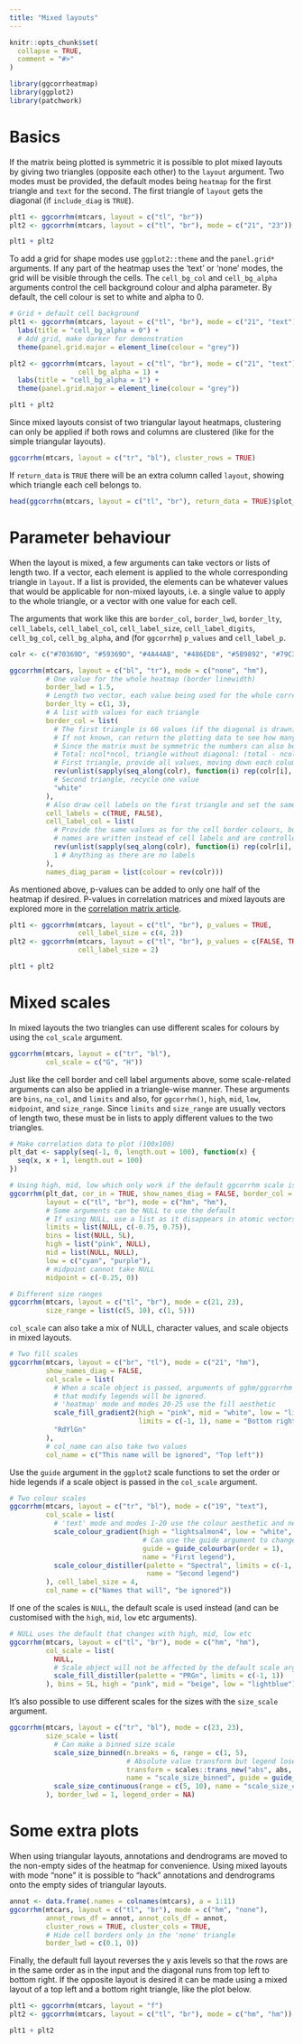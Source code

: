 ```yaml
---
title: "Mixed layouts"
---
```


```r
knitr::opts_chunk$set(
  collapse = TRUE,
  comment = "#>"
)
```

```r
library(ggcorrheatmap)
library(ggplot2)
library(patchwork)
```

# Basics

If the matrix being plotted is symmetric it is possible to plot mixed layouts by giving two triangles (opposite each other) to the `layout` argument. Two modes must be provided, the default modes being `heatmap` for the first triangle and `text` for the second. The first triangle of `layout` gets the diagonal (if `include_diag` is `TRUE`).

```r
plt1 <- ggcorrhm(mtcars, layout = c("tl", "br"))
plt2 <- ggcorrhm(mtcars, layout = c("tl", "br"), mode = c("21", "23"))

plt1 + plt2
```

To add a grid for shape modes use `ggplot2::theme` and the `panel.grid*` arguments. If any part of the heatmap uses the 'text' or 'none' modes, the grid will be visible through the cells. The `cell_bg_col` and `cell_bg_alpha` arguments control the cell background colour and alpha parameter. By default, the cell colour is set to white and alpha to 0.

```r
# Grid + default cell background
plt1 <- ggcorrhm(mtcars, layout = c("tl", "br"), mode = c("21", "text")) +
  labs(title = "cell_bg_alpha = 0") +
  # Add grid, make darker for demonstration
  theme(panel.grid.major = element_line(colour = "grey"))

plt2 <- ggcorrhm(mtcars, layout = c("tl", "br"), mode = c("21", "text"),
                 cell_bg_alpha = 1) +
  labs(title = "cell_bg_alpha = 1") +
  theme(panel.grid.major = element_line(colour = "grey"))

plt1 + plt2
```


Since mixed layouts consist of two triangular layout heatmaps, clustering can only be applied if both rows and columns are clustered (like for the simple triangular layouts).

```r
ggcorrhm(mtcars, layout = c("tr", "bl"), cluster_rows = TRUE)
```

If `return_data` is `TRUE` there will be an extra column called `layout`, showing which triangle each cell belongs to.

```r
head(ggcorrhm(mtcars, layout = c("tl", "br"), return_data = TRUE)$plot_data)
```

# Parameter behaviour

When the layout is mixed, a few arguments can take vectors or lists of length two. If a vector, each element is applied to the whole corresponding triangle in `layout`. If a list is provided, the elements can be whatever values that would be applicable for non-mixed layouts, i.e. a single value to apply to the whole triangle, or a vector with one value for each cell. 

The arguments that work like this are `border_col`, `border_lwd`, `border_lty`, `cell_labels`, `cell_label_col`, `cell_label_size`, `cell_label_digits`, `cell_bg_col`, `cell_bg_alpha`, and (for `ggcorrhm`) `p_values` and `cell_label_p`.

```r
colr <- c("#70369D", "#59369D", "#4A44AB", "#486ED8", "#5B9892", "#79C314", "#C6DB28", "#FBDD2B", "#FEB30A", "#F56B08", "#E81416")

ggcorrhm(mtcars, layout = c("bl", "tr"), mode = c("none", "hm"),
         # One value for the whole heatmap (border linewidth)
         border_lwd = 1.5,
         # Length two vector, each value being used for the whole corresponding triangle
         border_lty = c(1, 3),
         # A list with values for each triangle
         border_col = list(
           # The first triangle is 66 values (if the diagonal is drawn), second 55
           # If not known, can return the plotting data to see how many cells are in each triangle
           # Since the matrix must be symmetric the numbers can also be calculated
           # Total: ncol*ncol, triangle without diagonal: (total - ncol) / 2, with diagonal: without + ncol
           # First triangle, provide all values, moving down each column from the left
           rev(unlist(sapply(seq_along(colr), function(i) rep(colr[i], i)))),
           # Second triangle, recycle one value
           "white"
         ),
         # Also draw cell labels on the first triangle and set the same colours as the cells
         cell_labels = c(TRUE, FALSE),
         cell_label_col = list(
           # Provide the same values as for the cell border colours, but minus one as the diagonal
           # names are written instead of cell labels and are controlled differently
           rev(unlist(sapply(seq_along(colr), function(i) rep(colr[i], i - 1)))),
           1 # Anything as there are no labels
         ),
         names_diag_param = list(colour = rev(colr)))
```

As mentioned above, p-values can be added to only one half of the heatmap if desired. P-values in correlation matrices and mixed layouts are explored more in the [correlation matrix article](correlation.html#p-values).

```r
plt1 <- ggcorrhm(mtcars, layout = c("tl", "br"), p_values = TRUE,
                 cell_label_size = c(4, 2))
plt2 <- ggcorrhm(mtcars, layout = c("tl", "br"), p_values = c(FALSE, TRUE),
                 cell_label_size = 2)

plt1 + plt2
```

# Mixed scales

In mixed layouts the two triangles can use different scales for colours by using the `col_scale` argument.

```r
ggcorrhm(mtcars, layout = c("tr", "bl"),
         col_scale = c("G", "H"))
```

Just like the cell border and cell label arguments above, some scale-related arguments can also be applied in a triangle-wise manner. These arguments are `bins`, `na_col`, and `limits` and also, for `ggcorrhm()`, `high`, `mid`, `low`, `midpoint`, and `size_range`. Since `limits` and `size_range` are usually vectors of length two, these must be in lists to apply different values to the two triangles.

```r
# Make correlation data to plot (100x100)
plt_dat <- sapply(seq(-1, 0, length.out = 100), function(x) {
  seq(x, x + 1, length.out = 100)
})

# Using high, mid, low which only work if the default ggcorrhm scale is used
ggcorrhm(plt_dat, cor_in = TRUE, show_names_diag = FALSE, border_col = 0,
         layout = c("tl", "br"), mode = c("hm", "hm"),
         # Some arguments can be NULL to use the default
         # If using NULL, use a list as it disappears in atomic vectors
         limits = list(NULL, c(-0.75, 0.75)),
         bins = list(NULL, 5L),
         high = list("pink", NULL),
         mid = list(NULL, NULL),
         low = c("cyan", "purple"),
         # midpoint cannot take NULL
         midpoint = c(-0.25, 0))

```

```r
# Different size ranges
ggcorrhm(mtcars, layout = c("tl", "br"), mode = c(21, 23),
         size_range = list(c(5, 10), c(1, 5)))
```

`col_scale` can also take a mix of NULL, character values, and scale objects in mixed layouts.

```r
# Two fill scales
ggcorrhm(mtcars, layout = c("br", "tl"), mode = c("21", "hm"),
         show_names_diag = FALSE,
         col_scale = list(
           # When a scale object is passed, arguments of gghm/ggcorrhm
           # that modify legends will be ignored.
           # 'heatmap' mode and modes 20-25 use the fill aesthetic
           scale_fill_gradient2(high = "pink", mid = "white", low = "lightblue",
                                limits = c(-1, 1), name = "Bottom right"),
           "RdYlGn"
         ),
         # col_name can also take two values
         col_name = c("This name will be ignored", "Top left"))
```

Use the `guide` argument in the `ggplot2` scale functions to set the order or hide legends if a scale object is passed in the `col_scale` argument.

```r
# Two colour scales
ggcorrhm(mtcars, layout = c("tr", "bl"), mode = c("19", "text"),
         col_scale = list(
           # 'text' mode and modes 1-20 use the colour aesthetic and need colour scales
           scale_colour_gradient(high = "lightsalmon4", low = "white", limits = c(-1, 1),
                                 # Can use the guide argument to change order of legends (or hide them)
                                 guide = guide_colourbar(order = 1),
                                 name = "First legend"),
           scale_colour_distiller(palette = "Spectral", limits = c(-1, 1),
                                  name = "Second legend")
         ), cell_label_size = 4,
         col_name = c("Names that will", "be ignored"))
```

If one of the scales is `NULL`, the default scale is used instead (and can be customised with the `high`, `mid`, `low` etc arguments).

```r
# NULL uses the default that changes with high, mid, low etc
ggcorrhm(mtcars, layout = c("tl", "br"), mode = c("hm", "hm"),
         col_scale = list(
           NULL,
           # Scale object will not be affected by the default scale arguments
           scale_fill_distiller(palette = "PRGn", limits = c(-1, 1))
         ), bins = 5L, high = "pink", mid = "beige", low = "lightblue")
```

It's also possible to use different scales for the sizes with the `size_scale` argument. 

```r
ggcorrhm(mtcars, layout = c("tr", "bl"), mode = c(23, 23),
         size_scale = list(
           # Can make a binned size scale
           scale_size_binned(n.breaks = 6, range = c(1, 5),
                             # Absolute value transform but legend loses meaning
                             transform = scales::trans_new("abs", abs, abs),
                             name = "scale_size_binned", guide = guide_bins(order = 1)),
           scale_size_continuous(range = c(5, 10), name = "scale_size_continuous")
         ), border_lwd = 1, legend_order = NA)
```


# Some extra plots

When using triangular layouts, annotations and dendrograms are moved to the non-empty sides of the heatmap for convenience. Using mixed layouts with mode "none" it is possible to "hack" annotations and dendrograms onto the empty sides of triangular layouts.

```r
annot <- data.frame(.names = colnames(mtcars), a = 1:11)
ggcorrhm(mtcars, layout = c("tl", "br"), mode = c("hm", "none"),
         annot_rows_df = annot, annot_cols_df = annot,
         cluster_rows = TRUE, cluster_cols = TRUE,
         # Hide cell borders only in the 'none' triangle
         border_lwd = c(0.1, 0))
```

Finally, the default full layout reverses the y axis levels so that the rows are in the same order as in the input and the diagonal runs from top left to bottom right. If the opposite layout is desired it can be made using a mixed layout of a top left and a bottom right triangle, like the plot below.

```r
plt1 <- ggcorrhm(mtcars, layout = "f")
plt2 <- ggcorrhm(mtcars, layout = c("tl", "br"), mode = c("hm", "hm"))

plt1 + plt2
```

